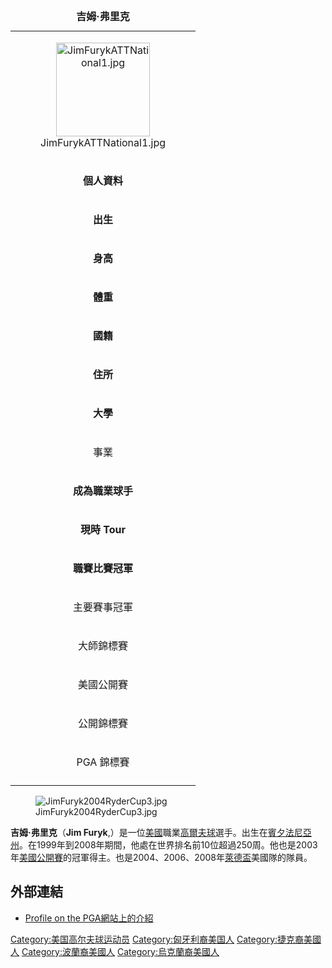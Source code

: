 {| border=1 align=right cellpadding=1 cellspacing=1 width=290 style="margin: 0.5em 0 1em 1em; background: #f9f9f9; border: 1px #aaaaaa solid; border-collapse: collapse; font-size: 87%; clear:right"
|+ '''吉姆·弗里克'''
|-
| align=center colspan="2" |[[File:JimFurykATTNational1.jpg|150px]]
|-
! colspan="2" bgcolor="#4682B4" | '''個人資料'''
|-
| '''出生''' || {{birth date and age|1970|5|12}} <br>[[美國|美國]][[賓夕法尼亞州|賓夕法尼亞州]]West Chester
|-
| '''身高''' || {{Height|ft=6|in=2}}
|-
| '''體重''' || {{Weight|lb=185}}
|-
| '''國籍''' || {{USA}}
|-
| '''住所''' || [[佛羅里達州|佛羅里達州]][[Ponte_Vedra_Beach|Ponte Vedra Beach]]
|-
| '''大學''' || [[亞利桑那大學|亞利桑那大學]]
|-
! colspan="2" bgcolor="E2725B" | 事業 
|-
| '''成為職業球手''' || 1992年
|-
| '''現時 Tour''' || PGA Tour（在1992年參加）
|-
| '''職賽比賽冠軍''' || 21
|-
! colspan="2" bgcolor="#ACE1AF" | 主要賽事冠軍
|-
| 大師錦標賽 
| 
|-
| 美國公開賽
| 
|-
| 公開錦標賽
| 
|-
| PGA 錦標賽
|
|-
|}
[[File:JimFuryk2004RyderCup3.jpg|thumb]]

'''吉姆·弗里克'''（'''Jim Furyk''',{{bd|1970年|5月12日}}）是一位[[美國|美國]]職業[[高爾夫球|高爾夫球]]選手。出生在[[賓夕法尼亞州|賓夕法尼亞州]]。在1999年到2008年期間，他處在世界排名前10位超過250周。他也是2003年[[美國高爾夫公開賽|美國公開賽]]的冠軍得主。也是2004、2006、2008年[[萊德盃|萊德盃]]美國隊的隊員。

==外部連結==
{{commonscat|Jim Furyk}}
*[http://www.pgatour.com/players/01/08/09 Profile on the PGA網站上的介紹]{{Wayback|url=http://www.pgatour.com/players/01/08/09 |date=20080716084100 }} 

{{DEFAULTSORT: Furyk, Jim}}
[[Category:美国高尔夫球运动员|Category:美国高尔夫球运动员]]
[[Category:匈牙利裔美国人|Category:匈牙利裔美国人]]
[[Category:捷克裔美國人|Category:捷克裔美國人]]
[[Category:波蘭裔美國人|Category:波蘭裔美國人]]
[[Category:烏克蘭裔美國人|Category:烏克蘭裔美國人]]